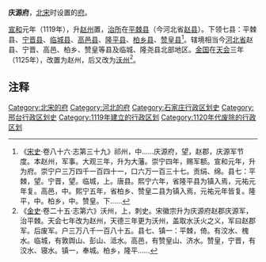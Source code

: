'''庆源府'''，[[北宋|北宋]]时设置的[[府_(行政区划)|府]]。

[[宣和_(北宋)|宣和]]元年（1119年），升[[赵州_(北齐)|赵州]]置，[[治所|治所]]在[[平棘县|平棘县]]（今河北省[[赵县|赵县]]）。下领七县：平棘县、[[宁晋县|宁晋县]]、[[临城县|临城县]]、[[高邑县|高邑县]]、[[隆平县|隆平县]]、[[柏乡县|柏乡县]]、[[赞皇县|赞皇县]]<ref>《[[宋史|宋史]]·卷八十六·志第三十九》祁州，中......庆源府，望，赵郡，庆源军节度。本赵州，军事。大观三年，升为大藩。崇宁四年，赐军额。宣和元年，升为府。崇宁户三万四千一百四十一，口六万一百三十七。贡绢、绵。县七：平棘，望。宁晋，望。临城，上。唐县。熙宁六年，省隆平县为镇入焉，元祐元年复。高邑，中。熙宁五年，省柏乡、赞皇二县为镇入焉，元祐元年皆复。隆平，中。柏乡，中。赞皇。下......</ref>。辖境相当今[[河北省|河北省]]赵县、宁晋、高邑、柏乡、赞皇等县及临城、隆尧县北部地区。[[金国|金国]]在[[天会_(金朝)|天会]]三年（1125年），改置为赵州，后又改为[[沃州_(金朝)|沃州]]<ref>《[[金史|金史]]·卷二十五·志第六》沃州，上，刺史。宋徽宗升为庆源府赵郡庆源军，治平棘。天会七年改为赵州，天德三年更为沃州，盖取水沃火之义，军曰赵郡军。后废军。户三万八千一百八十五。县七、镇一：平棘，倚。有洨水、槐水。临城，有敦舆山、彭山、泜水。高邑，有赞皇山、济水。赞皇，宁晋，有洨水、寝水。镇一，奉城。柏乡，隆平......</ref>。

== 注释 ==

{{Reflist}}

[[Category:北宋的府|Category:北宋的府]]
[[Category:河北的府|Category:河北的府]]
[[Category:石家庄行政区划史|Category:石家庄行政区划史]]
[[Category:邢台行政区划史|Category:邢台行政区划史]]
[[Category:1119年建立的行政区划|Category:1119年建立的行政区划]]
[[Category:1120年代废除的行政区划|Category:1120年代废除的行政区划]]